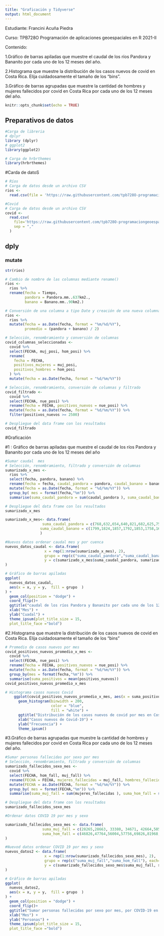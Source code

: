 ```yaml
---
title: "Graficación y Tidyverse"
output: html_document
---
```

Estudiante: Francini Acuña Piedra

Curso: TPB728O Programación de aplicaciones geoespaciales en R 2021-II

Contenido:

1.Gráfico de barras apiladas que muestre el caudal de los ríos Pandora y Bananito por cada uno de los 12 meses del año.

2.Histograma que muestre la distribución de los casos nuevos de covid en Costa Rica. Elija cuidadosamente el tamaño de los “bins”.

3.Gráfico de barras agrupadas que muestre la cantidad de hombres y mujeres fallecidos por covid en Costa Rica por cada uno de los 12 meses del año.

```r
knitr::opts_chunk$set(echo = TRUE)
```

## Preparativos de datos

```r
#Carga de libreria
# dplyr
library (dplyr)
# ggplot2
library(ggplot2)

```
```r
# Carga de hrbrthemes
library(hrbrthemes)
```
#Carda de datoS
```r
# Ríos
# Carga de datos desde un archivo CSV
rios <-
  read.csv(file = 'https://raw.githubusercontent.com/tpb728O-programaciongeoespacialr/2021ii/main/datos/hidrologia/fdc/fdc.csv')

#Covid
# Carga de datos desde un archivo CSV
covid <- 
  read.csv(
    file='https://raw.githubusercontent.com/tpb728O-programaciongeoespacialr/2021ii/main/datos/minsalud/covid/ultimafecha_CSV_GENERAL.csv', 
    sep = ","
  )

```
## dply

### mutate 

```r

str(rios)
```
```r
# Cambio de nombre de las columnas mediante rename()
rios <-
  rios %>%
  rename(fecha = Tiempo,
         pandora = Pandora.mm..637km2.,
         banano = Banano.mm..90km2.)
```

```r
# Conversión de una columna a tipo Date y creación de una nueva columna
rios <-
  rios %>%
  mutate(fecha = as.Date(fecha, format = "%m/%d/%Y"),
         promedio = (pandora + banano) / 2)
```


```r
# Selección, renombramiento y conversión de columnas
covid_columnas_seleccionadas <-
  covid %>%
  select(FECHA, muj_posi, hom_posi) %>%
  rename(
    fecha = FECHA,
    positivos_mujeres = muj_posi,
    positivos_hombres = hom_posi
  ) %>%
  mutate(fecha = as.Date(fecha, format = "%d/%m/%Y"))

```

```r
# Selección, renombramiento, conversión de columnas y filtrado
covid_filtrado <-
  covid %>%
  select(FECHA, nue_posi) %>%
  rename(fecha = FECHA, positivos_nuevos = nue_posi) %>%
  mutate(fecha = as.Date(fecha, format = "%d/%m/%Y")) %>%
  filter(positivos_nuevos >= 2500)

# Despliegue del data frame con los resultados
covid_filtrado
```


#Graficación

#1 : Gráfico de barras apiladas que muestre el caudal de los ríos Pandora y Bananito por cada uno de los 12 meses del año

```r

#Sumar caudal  mes
# Selección, renombramiento, filtrado y conversión de columnas
sumarizado_x_mes <-
  rios %>%
  select(fecha, pandora, banano) %>%
  rename(fecha = fecha, caudal_pandora = pandora, caudal_banano = banano) %>%
  mutate(fecha = as.Date(fecha, format = "%d/%m/%Y")) %>%
  group_by( mes = format(fecha,"%m")) %>%
  summarise(suma_caudal_pandora = sum(caudal_pandora ), suma_caudal_banano = sum(caudal_banano))

# Despliegue del data frame con los resultados
sumarizado_x_mes 
```





```r
sumarizado_x_mes<- data.frame(
                 suma_caudal_pandora = c(768,632,654,640,821,682,625,753,692,716,785,755,12462),
                suma_caudal_banano = c(1799,1824,1857,1792,1853,1758,1619,1882,1813,1850,2035,1871,32941)
                )
```



```r
#Nuevos datos ordenar caudal mes y por cuenca
nuevos_datos_caudal <- data.frame(
                  x = rep(1:nrow(sumarizado_x_mes), 2),
                  grupo = rep(c("suma_caudal_pandora","suma_caudal_banano"), each=13), 
                  y = c(sumarizado_x_mes$suma_caudal_pandora, sumarizado_x_mes$suma_caudal_banano)
)
```


```r

# Gráfico de barras apiladas
ggplot(
  nuevos_datos_caudal,
  aes(x = x, y = y,  fill = grupo  )
) +
  geom_col(position = "dodge") +
  coord_flip()+
  ggtitle("caudal de los ríos Pandora y Bananito por cada uno de los 12 meses del año,Costa Rica") +
  xlab("Mes") +
  ylab("Cuadal") +
  theme_ipsum(plot_title_size = 15,
  plot_title_face ="bold")
```




#2.Histograma que muestre la distribución de los casos nuevos de covid en Costa Rica. Elija cuidadosamente el tamaño de los “bins”

```r
# Promedio de casos nuevos por mes
covid_positivos_nuevos_promedio_x_mes <-
  covid %>%
  select(FECHA, nue_posi) %>%
  rename(fecha = FECHA, positivos_nuevos = nue_posi) %>%
  mutate(fecha = as.Date(fecha, format = "%d/%m/%Y")) %>%
  group_by(mes = format(fecha,"%m")) %>%
  summarise(suma_positivos = mean(positivos_nuevos))
covid_positivos_nuevos_promedio_x_mes
```




```r
# Histograma casos nuevos Covid
    ggplot(covid_positivos_nuevos_promedio_x_mes, aes(x = suma_positivos)) +
      geom_histogram(binwidth = 200,
                     color = "blue",
                     fill = "white") +
      ggtitle("Distribución de los casos nuevos de covid por mes en Costa Rica") +
      xlab("Casos nuevos de Covid-19") +
      ylab("Frecuencia") +
      theme_ipsum()
```

#3.Gráfico de barras agrupadas que muestre la cantidad de hombres y mujeres fallecidos por covid en Costa Rica por cada uno de los 12 meses del año.


```r
#Sumar personas fallecidas por sexo por mes
# Selección, renombramiento, filtrado y conversión de columnas
sumarizado_fallecidos_sexo_mes <-
  covid %>%
  select(FECHA, hom_fall, muj_fall) %>%
  rename(FECHA = FECHA, mujeres_fallecidas = muj_fall, hombres_fallecidos = hom_fall) %>%
  mutate(FECHA = as.Date(FECHA, format = "%d/%m/%Y")) %>%
  group_by( mes = format(FECHA,"%m")) %>%
  summarise(suma_muj_fall = sum(mujeres_fallecidas ), suma_hom_fall = sum(hombres_fallecidos))

# Despliegue del data frame con los resultados
sumarizado_fallecidos_sexo_mes 
```


```r

#Ordenar datos COVID 19 por mes y sexo

sumarizado_fallecidos_sexo_mes <- data.frame(
                 suma_muj_fall = c(28265,28663, 33380, 34671, 42664,50512,58447,66182,38315,13629,17780,22933),
                 suma_hom_fall = c(46826,47764,56004,57756,69826,81968,94056,106142,60911,22337,29062,37934)
)
```



```r

#Nuevod datos ordenar COVID 19 por mes y sexo
nuevos_datos2 <- data.frame(
                  x = rep(1:nrow(sumarizado_fallecidos_sexo_mes), 2),
                  grupo = rep(c("suma_muj_fall","suma_hom_fall"), each=12), 
                  y = c(sumarizado_fallecidos_sexo_mes$suma_muj_fall, sumarizado_fallecidos_sexo_mes$suma_hom_fall)
)

```


```r
# Gráfico de barras apiladas
ggplot(
  nuevos_datos2,
  aes(x = x, y = y,  fill = grupo  )
) +
  geom_col(position = "dodge") +
  coord_flip()+
  ggtitle("Sumar personas fallecidas por sexo por mes, por COVID-19 en Costa Rica") +
  xlab("Mes") +
  ylab("Personas") +
  theme_ipsum(plot_title_size = 15,
  plot_title_face ="bold")
  
```












